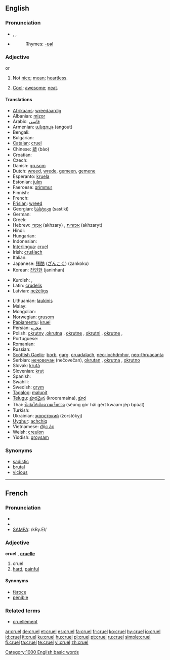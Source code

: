 ==English==

===Pronunciation===
* {{a|{{RP}}}} {{enPR|/kro͝əl/}}, {{IPA|/kɹʊəɫ/}}, {{SAMPA|/kr\u@5/}}
* {{audio|en-us-cruel.ogg|Audio (US)}}
*: Rhymes: [[Rhymes:English:-ʊəl|-ʊəl]]

===Adjective===
{{en-adj|cruel|er|est}} or {{en-adj|cruell|er|est}}
# Not [[nice]]; [[mean]]; [[heartless]].
# {{slang}} [[cool|Cool]]; [[awesome]]; [[neat]].

====Translations====
{{trans-top|Cruel}}
* [[Afrikaans]]: [[wreedaardig]]
* Albanian: [[mizor]]
* Arabic: [[قاسي]]
* Armenian: [[անգութ]] (angout)
* Bengali: {{t-|bn|nishthur|xs=Bengali}}
* Bulgarian: {{t+|bg|жесток|tr=žestok|sc=Cyrl}}
* [[Catalan]]: [[#Catalan|cruel]]
* Chinese: [[虣]] (bào)
* Croatian: {{t-|hr|nečovječan}}
* Czech: {{t-|cs|krutý|m}}
* Danish: [[grusom]]
* Dutch: [[wreed]], [[wrede]], [[gemeen]], [[gemene]]
* Esperanto: [[kruela]]
* Estonian: [[julm]]
* Faeroese: [[grimmur]]
* Finnish: {{t-|fi|julma}}
* French: {{t+|fr|cruel}}
* [[Frisian]]: [[wreed]]
* Georgian: [[სასტიკი]] (sastiki)
* German: {{t+|de|grausam}}
* Greek: {{t+|el|σκληρός|tr=sklērós|sc=Grek}}
* Hebrew: [[אַכְזָרִי]] (akhzary) {{m}}, [[אכזרית]] (akhzaryt) {{f}}
* Hindi: {{t-|hi|nirdayi|xs=Hindi}}
* Hungarian: {{t+|hu|kegyetlen}}
* Indonesian: {{t+|id|kejam|xs=Indonesian}}
* [[Interlingua]]: [[#Interlingua|cruel]]
* Irish: [[cruálach]]
* Italian: {{t+|it|crudele}}
* Japanese: [[残酷]] ([[ざんこく]]) (zankoku)
* Korean: [[잔인한]] (janinhan)
{{trans-mid}}
* Kurdish: {{t|ku|zalim}}, {{t|ku|bêrehm}}
* Latin: [[crudelis]]
* Latvian: [[nežēlīgs]]

* Lithuanian: [[laukinis]]
* Malay: {{t-|ms|kejam|xs=Malay}}
* Mongolian: {{t-|mn|хэрцгий|tr=hėrcgij|sc=Cyrl|xs=Mongolian}}
* Norwegian: [[grusom]]
* [[Papiamentu]]: [[kruel]]
* Persian: [[ﻡﺤﺭﻴﺒ]]
* Polish: [[okrutny]] {{m}},[[okrutna]] {{f}}, [[okrutne]] {{n}}, [[okrutni]] {{plural}}, [[okrutne]] {{plural}},{{f}}
* Portuguese: {{t+|pt|cruel}}
* Romanian: {{t-|ro|crud}}
* Russian: {{t+|ru|жестокий|tr=žestókij|sc=Cyrl}}
* [[Scottish Gaelic]]: [[borb]], [[garg]], [[cruadalach]], [[neo-iochdmhor]], [[neo-thruacanta]]
* Serbian: [[нечовечан]] (nečovečan), [[okrutan]] {{m}}, [[okrutna]] {{f}}, [[okrutno]] {{n}}
* Slovak: [[krutá]]
* Slovenian: [[krut]]
* Spanish: {{t+|es|cruel}}
* Swahili: {{t-|sw|dhalimu|xs=Swahili}}
* Swedish: [[grym]]
* [[Tagalog]]: [[malupit]]
* [[Telugu]]: [[క్రూరమైన]] (krooramaina), [[క్రూర]]
* Thai: [[ซึ่งก่อให้เกิดความเจ็บปวด]] (sêung gòr hâi gèrt kwaam jèp bpùat)
* Turkish: {{t+|tr|zalim}}
* Ukrainian: [[жорстокий]] (žorstókyj)
* [[Uyghur]]: [[achchiq]]
* Vietnamese: [[độc ác]]
* Welsh: [[creulon]]
* Yiddish: [[groysam]]
{{trans-bottom}}

===Synonyms===
* [[sadistic]]
* [[brutal]]
* [[vicious]]


[[Category:1000 English basic words]]

----

==French==

===Pronunciation===
*{{audio|Fr-cruel.ogg|audio}}
* {{IPA|/kʁy.ɛl/}}
* [[w:SAMPA|SAMPA]]: /kRy.El/

===Adjective===
{{fr-infl-adj|sm=cruel|sf=cruelle|pm=cruels|pf=cruelles|smp=kʁy.ɛl|sfp=kʁy.ɛl|pmp=kʁy.ɛl|pfp=kʁy.ɛl}}
'''cruel''' {{m}}, '''[[cruelle]]''' {{f}}

# cruel
# [[hard]], [[painful]]

====Synonyms====
* [[féroce]]
* [[pénible]]

===Related terms===
* [[cruellement]]

[[ar:cruel]]
[[de:cruel]]
[[et:cruel]]
[[es:cruel]]
[[fa:cruel]]
[[fr:cruel]]
[[ko:cruel]]
[[hy:cruel]]
[[io:cruel]]
[[id:cruel]]
[[it:cruel]]
[[ku:cruel]]
[[hu:cruel]]
[[pl:cruel]]
[[pt:cruel]]
[[ru:cruel]]
[[simple:cruel]]
[[fi:cruel]]
[[ta:cruel]]
[[te:cruel]]
[[vi:cruel]]
[[zh:cruel]]